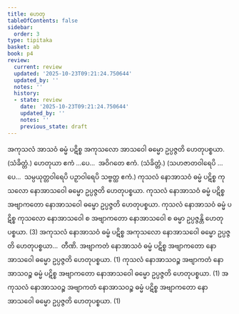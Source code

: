 ```yaml
---
title: ဟေတု
tableOfContents: false
sidebar:
  order: 3
type: tipitaka
basket: ab
book: p4
review:
  current: review
  updated: '2025-10-23T09:21:24.750644'
  updated_by: ''
  notes: ''
  history:
  - state: review
    date: '2025-10-23T09:21:24.750644'
    updated_by: ''
    notes: ''
    previous_state: draft
---
```



<ReviewStatus review={frontmatter.review} showDetails={true} />

<HypothesisAnnotation frontmatter={frontmatter} />

<DynamicBreadcrumb />

<Division number="1" book="p4" e="ch" v="39" p="587">

<Paragraph number="1224" book="p4">
အကုသလံ အာသဝံ ဓမ္မံ ပဋိစ္စ အကုသလော အာသဝေါ ဓမ္မော ဥပ္ပဇ္ဇတိ ဟေတုပစ္စယာ. (သံခိတ္တံ.)
</Paragraph>

<Paragraph number="1225" book="p4">
ဟေတုယာ ဧကံ …ပေ…  အဝိဂတေ ဧကံ. (သံခိတ္တံ.)
</Paragraph>

<Paragraph number="1226" book="p4">
(သဟဇာတဝါရေပိ …ပေ…  သမ္ပယုတ္တဝါရေပိ ပဉှာဝါရေပိ သဗ္ဗတ္ထ ဧကံ.)
</Paragraph>

</Division>
<Division number="2" book="p4" e="ch" v="39" p="587">

<Paragraph number="1227" book="p4">
ကုသလံ နောအာသဝံ ဓမ္မံ ပဋိစ္စ ကုသလော နောအာသဝေါ ဓမ္မော ဥပ္ပဇ္ဇတိ ဟေတုပစ္စယာ. ကုသလံ နောအာသဝံ ဓမ္မံ ပဋိစ္စ အဗျာကတော နောအာသဝေါ ဓမ္မော ဥပ္ပဇ္ဇတိ ဟေတုပစ္စယာ. ကုသလံ နောအာသဝံ ဓမ္မံ ပဋိစ္စ ကုသလော နောအာသဝေါ စ အဗျာကတော နောအာသဝေါ စ ဓမ္မာ ဥပ္ပဇ္ဇန္တိ ဟေတုပစ္စယာ. (3)
</Paragraph>

<Paragraph number="1228" book="p4">
အကုသလံ နောအာသဝံ ဓမ္မံ ပဋိစ္စ အကုသလော နောအာသဝေါ ဓမ္မော ဥပ္ပဇ္ဇတိ ဟေတုပစ္စယာ…  တီဏိ.
</Paragraph>

<Paragraph number="1229" book="p4">
အဗျာကတံ နောအာသဝံ ဓမ္မံ ပဋိစ္စ အဗျာကတော နောအာသဝေါ ဓမ္မော ဥပ္ပဇ္ဇတိ ဟေတုပစ္စယာ. (1)
</Paragraph>

<Paragraph number="1230" book="p4">
ကုသလံ နောအာသဝဉ္စ အဗျာကတံ နောအာသဝဉ္စ ဓမ္မံ ပဋိစ္စ အဗျာကတော နောအာသဝေါ ဓမ္မော ဥပ္ပဇ္ဇတိ ဟေတုပစ္စယာ. (1)
</Paragraph>

<Paragraph number="1231" book="p4">
အကုသလံ နောအာသဝဉ္စ အဗျာကတံ နောအာသဝဉ္စ ဓမ္မံ ပဋိစ္စ အဗျာကတော နောအာသဝေါ ဓမ္မော ဥပ္ပဇ္ဇတိ ဟေတုပစ္စယာ. (1)
</Paragraph>
</Division>